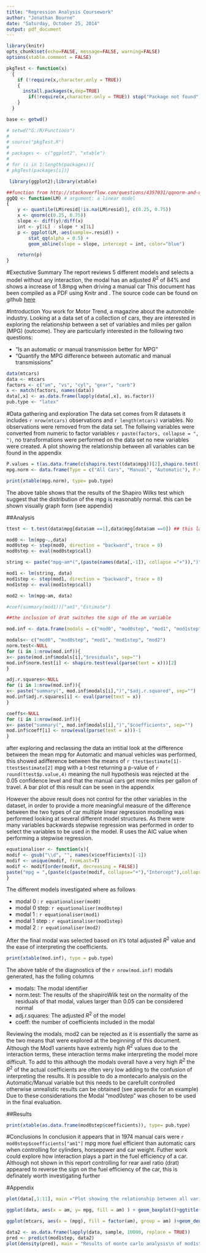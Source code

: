 ```yaml
---
title: "Regression Analysis Coursework"
author: "Jonathan Bourne"
date: "Saturday, October 25, 2014"
output: pdf_document
---
```


```r
library(knitr) 
opts_chunk$set(echo=FALSE, message=FALSE, warning=FALSE)
options(xtable.comment = FALSE)
```

```r
pkgTest <- function(x)
  {
    if (!require(x,character.only = TRUE))
    {
      install.packages(x,dep=TRUE)
        if(!require(x,character.only = TRUE)) stop("Package not found")
    }
  }

```

```r
base <- getwd()

# setwd("G:/R/Functions")
# 
# source("pkgTest.R")
# 
# packages <- c("ggplot2", "xtable")
# 
# for (i in 1:length(packages)){
# pkgTest(packages[i])}

 library(ggplot2);library(xtable)

```
 
```r

##function from http://stackoverflow.com/questions/4357031/qqnorm-and-qqline-in-ggplot2
ggQQ <- function(LM) # argument: a linear model
{
    y <- quantile(LM$resid[!is.na(LM$resid)], c(0.25, 0.75))
    x <- qnorm(c(0.25, 0.75))
    slope <- diff(y)/diff(x)
    int <- y[1L] - slope * x[1L]
    p <- ggplot(LM, aes(sample=.resid)) +
        stat_qq(alpha = 0.5) +
        geom_abline(slope = slope, intercept = int, color="blue")

    return(p)
}
```
#Exectutive Summary
The report reviews 5 different models and selects a model without any interaction, the modal has an adjusted $R^2$ of 84% and shows a increase of 1.8mpg when driving a manual car
This document has been compiled as a PDF using Knitr and  \LaTeX. The source code can be found on github [here](https://github.com/JonnoB/Data-Science-Regression)

#Introduction
You work for Motor Trend, a magazine about the automobile industry. Looking at a data set of a collection of cars, they are interested in exploring the relationship between a set of variables and miles per gallon (MPG) (outcome). They are particularly interested in the following two questions:

- "Is an automatic or manual transmission better for MPG"
- "Quantify the MPG difference between automatic and manual transmissions"

```r
data(mtcars)
data <- mtcars
factors <- c("am", "vs", "cyl", "gear", "carb")
x <- match(factors, names(data))
data[,x] <- as.data.frame(lapply(data[,x], as.factor))
pub.type <- "latex"
```
#Data gathering and exploration
The data set comes from R datasets it includes `r nrow(mtcars)` observations and `r length(mtcars)` variables. No observations were removed from the data set. The follwing variables were converted from numeric to factor variables `r paste(factors, collapse = ", ")`, no transformations were performed on the data set no new variables were created. A plot showing the relationship between all variables can be found in the appendix 
```r
P.values = t(as.data.frame(c(shapiro.test((data$mpg))[2],shapiro.test((data$mpg[data$am == 1]))[2],shapiro.test((data$mpg[data$am == 0]))[2])))
mpg.norm <- data.frame(Type = c("All Cars", "Manual", "Automatic"), P.values = round(P.values, 4)); rownames(mpg.norm) <-NULL
```

```r
print(xtable(mpg.norm), type= pub.type)
```

The above table shows that the results of the Shapiro Wilks test which suggest that the distribution of the mpg is reasonably normal. this can be shown visually graph form (see appendix)

##Analysis
```r
ttest <- t.test(data$mpg[data$am ==1],data$mpg[data$am ==0]) ## this label to graph showing statistically significant difference
```

```r

mod0 <- lm(mpg~.,data) 
mod0step <- step(mod0, direction = "backward", trace = 0)
mod0step <- eval(mod0step$call)

string <- paste("mpg~am*(",(paste(names(data[,-1]), collapse ="+")),")", sep="")

mod1 <- lm(string, data)
mod1step <- step(mod1, direction = "backward", trace = 0)
mod1step <- eval(mod1step$call)

mod2 <- lm(mpg~am, data)

#coef(summary(mod1))["am1","Estimate"]

##the inclusion of drat switches the sign of the am variable

mod.inf <- data.frame(modals = c("mod0", "mod0step", "mod1", "mod1step", "mod2"), norm.test = rep(0,5), adj.r.squares =rep(0,5), coeff = rep(0,5) )

modals<- c("mod0", "mod0step", "mod1", "mod1step", "mod2")
norm.test<-NULL
for (i in 1:nrow(mod.inf)){
x<- paste(mod.inf$modals[i],"$residuals", sep="")  
mod.inf$norm.test[i] <- shapiro.test(eval(parse(text = x)))[2]
}

adj.r.squares<-NULL
for (i in 1:nrow(mod.inf)){
x<- paste("summary(", mod.inf$modals[i],")","$adj.r.squared", sep="")  
mod.inf$adj.r.squares[i] <- eval(parse(text = x))
}

coeffs<-NULL
for (i in 1:nrow(mod.inf)){
x<- paste("summary(", mod.inf$modals[i],")","$coefficients", sep="")  
mod.inf$coeff[i] <- nrow(eval(parse(text = x)))-1
}
```

after exploring and reclassing the data an intitial look at the difference between the mean mpg for Automatic and manual vehicles was performed, this showed adifference between the means of `r ttest$estimate[1]-ttest$estimate[2]` mpg with a t-test returning a p-value of `r round(ttest$p.value,4)` meaning the null hypothesis was rejected at the 0.05 confidence level and that the manual cars get more miles per gallon of travel. A bar plot of this result can be seen in the appendix

However the above result does not control for the other variables in the dataset, in order to provide a more meaningful measure of the difference between the two types of car multiple linear regression modelling was performed looking at several different model structures. As there were many variables backwards stepwise regression was performed in order to select the variables to be used in the model. R uses the AIC value when performing a stepwise regression.

```r
equationaliser <- function(x){
modif <- gsub("\\d", "", names(x$coefficients)[-1])
modif <- unique(modif, fromLast=T)
modif <- modif[order(modif, decreasing = FALSE)]
paste("mpg = ",(paste(c(paste(modif, collapse="+"),"Intercept"),collapse="+")),sep="")
}
```

The different models investigated where as follows

- modal 0     : `r equationaliser(mod0)`
- modal 0 step: `r equationaliser(mod0step)`
- modal 1     : `r equationaliser(mod1)`
- modal 1 step : `r equationaliser(mod1step)`
- modal 2     : `r equationaliser(mod2)`

After the final modal was selected based on it's total adjusted $R^2$ value and the ease of interpreting the coefficients.

```r
print(xtable(mod.inf), type = pub.type)
```

The above table of the diagnostics of the `r nrow(mod.inf)` modals generated, has the folling columns

- modals: The modal identifier
- norm.test: The results of the shapiroWilk test on the normality of the residuals of that modal, values larger than 0.05 can be considered normal
- adj.r.squares: The adjusted $R^2$ of the model
- coeff: the number of coefficients included in the modal

Reviewing the modals, mod2 can be rejected as it is essentially the same as the two means that were explored at the beginning of this document. Although the Mod1 varients have extremly high $R^2$ values due to the interaction terms, these interaction terms make interpreting the model more difficult. To add to this although the modals overall have a very high $R^2$ the $R^2$ of the actual coefficients are often very low adding to the confusion of interpreting the results.
It is possible to do a montecarlo analysis on the Automatic/Manual variable but this needs to be carefullt controlled otherwise unrealistic results can be obtained (see appendix for an example)
Due to these considerations the Modal "mod0step" was chosen to be used in the final evaluation.

##Results

```r
print(xtable(as.data.frame(mod0step$coefficients)), type= pub.type)
```
#Conclusions
In conclusion it appears that in 1974 manual cars were `r mod0step$coefficients["am1"]` mpg more fuel efficient than automatic cars when controlling for cylinders, horsepower and car weight. Futher work could explore how interaction plays a part in the fuel efficiency of a car. Although not shown in this report controlling for rear axel ratio (drat) appeared to reverse the sign on the fuel efficiency of the car, this is definately worth investigating further

\newpage

#Appendix

```r
plot(data[,1:11], main ="Plot showing the relationship between all variables")
```


```r
ggplot(data, aes(x = am, y= mpg, fill = am) ) + geom_boxplot()+ggtitle("Comparing the means and distributions between \nAutomatic and non-Automatic cars")+ xlab(" ")
```

```r
ggplot(mtcars, aes(x = (mpg), fill = factor(am), group = am) )+geom_density(alpha = 0.5)+ggtitle("Distribution of mpg by car type" )
```


```r
data2 <- as.data.frame(lapply(data, sample, 10000, replace = TRUE))
pred <- predict(mod1step, data2)
plot(density(pred), main = "Results of monte carlo analysis\n of mod1step with 10K repititions", xlab = "mpg\n Values are clearly not realistic")
```

